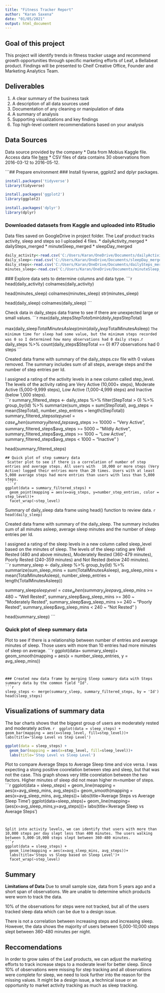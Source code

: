 ---
title: "Fitness Tracker Report"
author: "Karan Saxena"
date: "01/05/2021"
output: html_document
---


## Goal of this project
This project will identify trends in fitness tracker usage and recommend growth opportunities through specific marketing efforts of Leaf, a Bellabeat product. Findings will be presented to Cheif Creative Office, Founder and Marketing Analytics Team.
 
 
## Deliverables
 1. A clear summary of the business task
 2. A description of all data sources used
 3. Documentation of any cleaning or manipulation of data
 4. A summary of analysis
 5. Supporting visualizations and key findings
 6. Top high-level content recommendations based on your analysis
 
## Data Sources
 Data source provided by the company 
 * Data from Mobius Kaggle file. Access data file [here](https://www.kaggle.com/arashnic/fitbit)
 * CSV files of data contains 30 observations from 2016-03-12 to 2016-05-12.

```## Prepare environment ###
Install tiyverse, ggplot2 and dplyr packages.
 
 ```{r}
 install.packages('tidyverse')
 library(tidyverse)
 
 install.packages('ggplot2')
 library(ggplot2)
 
 install.packages('dplyr')
 library(dplyr)
 

```
### Downloaded datasets from Kaggle and uploaded into RStudio
Data files saved on GoogleDrive in project folder. The Leaf product tracks activity, sleep and steps so I uploaded 4 files.
 * dailyActivity_merged
 * dailySteps_merged
 * minuteSleep_merged
 * sleepDay_merged
 
 ```{r}
 daily_activity<-read.csv('C:/Users/Karan/OneDrive/Documents/dailyActivity_merged.csv')
 daily_sleep<-read.csv('C:/Users/Karan/OneDrive/Documents/sleepDay_merged.csv')
 daily_steps<-read.csv('C:/Users/Karan/OneDrive/Documents/dailySteps_merged.csv')
 minutes_sleep<-read.csv('C:/Users/Karan/OneDrive/Documents/minuteSleep_merged.csv')
 ```
 ### Explore data sets to determine columns and data type. 
 ```{r}
 head(daily_activity)
 colnames(daily_activity)
 
 head(minutes_sleep)
 colnames(minutes_sleep)
 str(minutes_sleep)
 
 head(daily_sleep)
 colnames(daily_sleep)
 ```
 
 
Check data in daily_steps data frame to see if there are unexpected large or small values.
 ```{r}
 max(daily_steps$StepTotal)
 min(daily_steps$StepTotal)
 
 max(daily_sleep$TotalMinutesAsleep)
 min(daily_sleep$TotalMinutesAsleep)
 ```
 The minimum time for sleep had some value, but the minimum steps recorded was 0 so I determined how many observations had 0 daily steps.
 ```{r}
 daily_steps %>% 
   count(daily_steps$StepTotal == 0) #77 observations had 0 steps
 ```
 
 
 Created data frame with summary of the daily_steps.csv file with 0 values removed. The summary includes sum of all steps, average steps and the number of step entries per Id.
 
 I assigned a rating of the activity levels in a new column called step_level. The levels of the activity rating are Very Active (10,000+ steps), Moderate Active (5,000-9,999 steps), Low Active (1,000-4,999 steps) and Inactive (below 1,000 steps).   
 ```{r}
 summary_filtered_steps <- daily_steps %>% 
   filter(StepTotal > 0) %>% 
   group_by(Id) %>% 
   summarize(sum_steps = sum(StepTotal), avg_steps = mean(StepTotal), number_step_entries = length(StepTotal))
   summary_filtered_steps$step_level = case_when(
       summary_filtered_steps$avg_steps >= 10000 ~ "Very Active",
       summary_filtered_steps$avg_steps >= 5000 ~ "Mildly Active",
       summary_filtered_steps$avg_steps >= 1000 ~ "Low Active",
       summary_filtered_steps$avg_steps < 1000 ~ "Inactive"
     )
 
 head(summary_filtered_steps)
 
 ```
## Quick plot of step summary data
  Scatter plot to see if there is a correlation of number of step entries and average steps. All users with   10,000 or more steps (Very Active) logged their entries more than 20 times. Users with at least 5,000 average steps had more entries than users with less than 5,000 steps. 
  ```{r}
 ggplot(data = summary_filtered_steps) +
   geom_point(mapping = aes(x=avg_steps, y=number_step_entries, color = step_level))+
   facet_wrap(~step_level)
 
 ```
 
 Summary of daily_sleep data frame using head() function to review data.
 ```{r}
 head(daily_sleep)
 ```
 
 Created data frame with summary of the daily_sleep. The summary includes sum of all minutes asleep, average sleep minutes and the number of sleep entries per Id.
 
 I assigned a rating of the sleep levels in a new column called sleep_level based on the minutes of sleep. The levels of the sleep rating are Well Rested (480 and above minutes), Moderately Rested (360-479 minutes), Poorly Rested (240-359 minutes) and Not Rested (below 240 minutes).   
 ```{r}
 summary_sleep <- daily_sleep %>% 
   group_by(Id) %>% 
   summarize(sum_sleep_mins = sum(TotalMinutesAsleep), avg_sleep_mins = mean(TotalMinutesAsleep), number_sleep_entries = length(TotalMinutesAsleep)) 
 
 summary_sleep$sleep_level = case_when(
     summary_sleep$avg_sleep_mins >= 480 ~ "Well Rested",
     summary_sleep$avg_sleep_mins >= 360 ~ "Moderately Rested",
     summary_sleep$avg_sleep_mins >= 240 ~ "Poorly Rested",
     summary_sleep$avg_sleep_mins < 240 ~ "Not Rested"
 )
 
 head(summary_sleep)
 ```
 
### Quick plot of sleep summary data
 Plot to see if there is a relationship between number of entries and average minutes of sleep. Those users with more than 10 entries had more minutes of sleep on average.
 ```{r}
 ggplot(data= summary_sleep)+
   geom_smooth(mapping = aes(x = number_sleep_entries, y = avg_sleep_mins))
 
 ```
 

### Created new data frame by merging Sleep summary data with Steps summary data by the common field "Id".
 ```{r}
 sleep_steps <- merge(summary_sleep, summary_filtered_steps, by = 'Id')
 head(sleep_steps)
 
 ```
 
 
## Visualizations of summary data
The bar charts shows that the biggest group of users are moderately rested and moderately active.
 ```{r}
 ggplot(data = sleep_steps) +
   geom_bar(mapping = aes(x=sleep_level, fill=step_level))+
   labs(title='Sleep Level vs Step Level')
 ```
 
 ```{r}
 ggplot(data = sleep_steps) +
   geom_bar(mapping = aes(x=step_level, fill=sleep_level))+
   labs(title='Step Level vs Sleep Level')
 ```
 
 
 Plot to compare Average Steps to Average Sleep time and vice versa. I was expecting a stong positive coorelation between step and sleep, but that was not the case. This graph shows very little coorelation between the two factors. Higher minutes of sleep did not mean higher m=number of steps.
 ```{r}
 ggplot(data = sleep_steps) +
   geom_line(mapping = aes(x=avg_sleep_mins, avg_steps))+
   geom_smooth(mapping = aes(x=avg_sleep_mins, avg_steps))+
   labs(title='Average Steps vs Average Sleep Time')
ggplot(data=sleep_steps)+
  geom_line(mapping=(aes(x=avg_sleep_mins,y=avg_steps)))+
  labs(title='Average Sleep vs Average Steps')
 
 ```
 
 
Split into activity levels, we can identify that users with more than 10,000 steps per day slept less than 400 minutes. The users walking between 5,000-10,000 steps slept between 360-480 minutes.
 ```{r}
 ggplot(data = sleep_steps) +
   geom_line(mapping = aes(x=avg_sleep_mins, avg_steps))+
   labs(title='Steps vs Sleep based on Sleep Level')+
   facet_wrap(~step_level)
 ```
 
## Summary
 **Limitations of Data** 
 Due to small sample size, data from 5 years ago and a short span of observations. We are unable to determine which products were worn to track the data.
 
 10% of the observations for steps were not tracked, but all of the users tracked sleep data which can be due to a design issue.
 
 There is not a correlation between increasing steps and increasing sleep. However, the data shows the majority of users between 5,000-10,000 steps slept between 360-480 minutes per night.  
 
## Reccomendations

 In order to grow sales of the Leaf products, we can adjust the marketing efforts to track increase steps to a moderate level for better sleep. Since 10% of observations were missing for step tracking and all observations were complete for sleep, we need to look further into the reason for the missing values. It might be a design issue, a technical issue or an opportunity to market activity tracking as much as sleep tracking.


